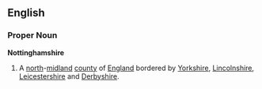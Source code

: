 ==English==
===Proper Noun===
'''Nottinghamshire'''
{{wikipedia}}
# A [[north]]-[[midland]] [[county]] of [[England]] bordered by [[Yorkshire]], [[Lincolnshire]], [[Leicestershire]] and [[Derbyshire]].